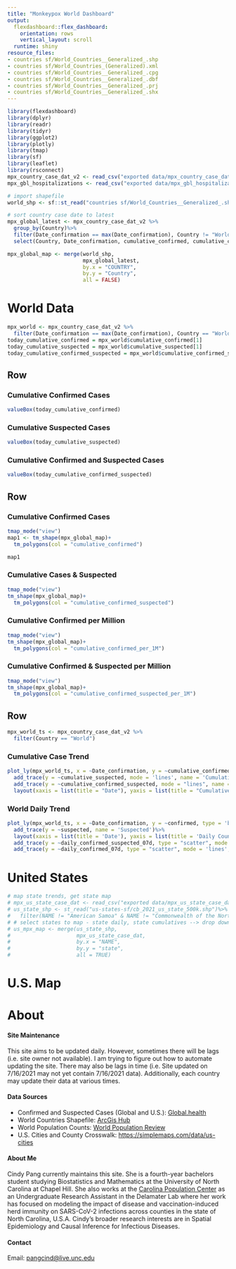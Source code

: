 ```yaml
---
title: "Monkeypox World Dashboard"
output:
  flexdashboard::flex_dashboard:
    orientation: rows
    vertical_layout: scroll
  runtime: shiny
resource_files:
- countries sf/World_Countries__Generalized_.shp
- countries sf/World_Countries_(Generalized).xml
- countries sf/World_Countries__Generalized_.cpg
- countries sf/World_Countries__Generalized_.dbf
- countries sf/World_Countries__Generalized_.prj
- countries sf/World_Countries__Generalized_.shx
---
```


```r
library(flexdashboard)
library(dplyr)
library(readr)
library(tidyr)
library(ggplot2)
library(plotly)
library(tmap)
library(sf)
library(leaflet)
library(rsconnect)
mpx_country_case_dat_v2 <- read_csv("exported data/mpx_country_case_dat_v2.csv")
mpx_gbl_hospitalizations <- read_csv("exported data/mpx_gbl_hospitalizations.csv")
```



```r
# import shapefile
world_shp <- sf::st_read("countries sf/World_Countries__Generalized_.shp")

# sort country case date to latest 
mpx_global_latest <- mpx_country_case_dat_v2 %>%
  group_by(Country)%>%
  filter(Date_confirmation == max(Date_confirmation), Country != "World")%>%
  select(Country, Date_confirmation, cumulative_confirmed, cumulative_confirmed_suspected, cumulative_confirmed_per_1M, cumulative_confirmed_suspected_per_1M)

mpx_global_map <- merge(world_shp,
                        mpx_global_latest,
                        by.x = "COUNTRY", 
                        by.y = "Country", 
                        all = FALSE)


```
World Data
===========================================================================================

```r
mpx_world <- mpx_country_case_dat_v2 %>%
  filter(Date_confirmation == max(Date_confirmation), Country == "World")
today_cumulative_confirmed = mpx_world$cumulative_confirmed[1]
today_cumulative_suspected = mpx_world$cumulative_suspected[1]
today_cumulative_confirmed_suspected = mpx_world$cumulative_confirmed_suspected[1]

```
Row 
---------------------------------------------------------------------------------------------

### Cumulative Confirmed Cases
```r
valueBox(today_cumulative_confirmed)
```

### Cumulative Suspected Cases
```r
valueBox(today_cumulative_suspected)
```

### Cumulative Confirmed and Suspected Cases
```r
valueBox(today_cumulative_confirmed_suspected)
```


Row { .tabset}
-----------------------------------------------------------------------

### Cumulative Confirmed Cases

```r
tmap_mode("view")
map1 <- tm_shape(mpx_global_map)+
  tm_polygons(col = "cumulative_confirmed")

map1
```

### Cumulative Cases & Suspected

```r

tmap_mode("view")
tm_shape(mpx_global_map)+
  tm_polygons(col = "cumulative_confirmed_suspected")
```


### Cumulative Confirmed per Million

```r
tmap_mode("view")
tm_shape(mpx_global_map)+
  tm_polygons(col = "cumulative_confirmed_per_1M")
```


### Cumulative Confirmed & Suspected per Million
```r
tmap_mode("view")
tm_shape(mpx_global_map)+
  tm_polygons(col = "cumulative_confirmed_suspected_per_1M")
```



Row {.tabset}
-----------------------------------------------------------------------

```r
mpx_world_ts <- mpx_country_case_dat_v2 %>%
  filter(Country == "World")
```


### Cumulative Case Trend
```r
plot_ly(mpx_world_ts, x = ~Date_confirmation, y = ~cumulative_confirmed, type = "scatter", mode = "lines", name = 'Cumulative Confirmed') %>%
  add_trace(y = ~cumulative_suspected, mode = 'lines', name = 'Cumulative Suspected')%>%
  add_trace(y = ~cumulative_confirmed_suspected, mode = "lines", name = "Cummulative Confirmed and Suspected")%>%
  layout(xaxis = list(title = "Date"), yaxis = list(title = "Cumulative Count"))
```

### World Daily Trend

```r
plot_ly(mpx_world_ts, x = ~Date_confirmation, y = ~confirmed, type = 'bar', name = 'Confirmed')%>%
  add_trace(y = ~suspected, name = 'Suspected')%>%
  layout(xaxis = list(title = 'Date'), yaxis = list(title = 'Daily Count'), barmode = 'stack')%>%
  add_trace(y = ~daily_confirmed_suspected_07d, type = "scatter", mode = 'lines', name = "7-day Rolling Average: Confirmed + Suspected")%>%
  add_trace(y = ~daily_confirmed_07d, type = "scatter", mode = 'lines', name = "7-day Rolling Average: Confirmed, only")
```


United States
===========================================================================================
```r
# map state trends, get state map
# mpx_us_state_case_dat <- read_csv("exported data/mpx_us_state_case_dat.csv")
# us_state_shp <- st_read("us-states-sf/cb_2021_us_state_500k.shp")%>%
#   filter(NAME != "American Samoa" & NAME != "Commonwealth of the Northern Mariana Islands" & NAME != "Guam" & NAME != "United States Virgin Islands" & NAME != "Puerto Rico")
# # select states to map - state daily, state cumulatives --> drop down menu 
# us_mpx_map <- merge(us_state_shp, 
#                     mpx_us_state_case_dat, 
#                     by.x = "NAME", 
#                     by.y = "state", 
#                     all = TRUE)
```

# U.S. Map





About
======================================================================================
#### Site Maintenance 
  This site aims to be updated daily. However, sometimes there will be lags (i.e. site owner not available). I am trying to figure out how to automate updating the site. There may also be lags in time (i.e. Site updated on 7/16/2021 may not yet contain 7/16/2021 data). Additionally, each country may update their data at various times. 
  
#### Data Sources
- Confirmed and Suspected Cases (Global and U.S.): [Global.health](https://github.com/globaldothealth/monkeypox)
- World Countries Shapefile: [ArcGis Hub](https://hub.arcgis.com/datasets/esri::world-countries-generalized/about)
- World Population Counts: [World Population Review](https://worldpopulationreview.com/countries)
- U.S. Cities and County Crosswalk: [https://simplemaps.com/data/us-cities](https://simplemaps.com/data/us-cities)

#### About Me
  Cindy Pang currently maintains this site. She is a fourth-year bachelors student studying Biostatistics and Mathematics at the University of North Carolina at Chapel Hill. She also works at the [Carolina Population Center](https://www.cpc.unc.edu/) as an Undergraduate Research Assistant in the Delamater Lab where her work has focused on modeling the impact of disease and vaccination-induced herd immunity on SARS-CoV-2 infections across counties in the state of North Carolina, U.S.A. Cindy's broader research interests are in Spatial Epidemiology and Causal Inference for Infectious Diseases. 
  
#### Contact 
Email: [pangcind@live.unc.edu](pangcind@live.unc.edu)
